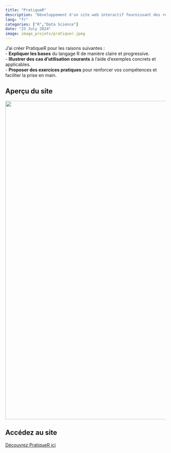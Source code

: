 ```yaml
---
title: "PratiqueR"
description: "Développement d'un site web interactif fournissant des ressources éducatives et des exercices pratiques pour faciliter l'apprentissage du langage R."
lang: "fr"
categories: ["R","Data Science"]
date: "23 July 2024"
image: image_projets/pratiquer.jpeg
---
```


J'ai créer PratiqueR pour les raisons suivantes :\
- **Expliquer les bases** du langage R de manière claire et progressive.\
- **Illustrer des cas d'utilisation courants** à l'aide d'exemples concrets et applicables.\
- **Proposer des exercices pratiques** pour renforcer vos compétences et faciliter la prise en main.

## Aperçu du site

<a href="https://rachidsahli.quarto.pub/test/"> ![](image_projets/capture_pratique_r.png){#image-pratiquer fig-align="center" width="1000"} </a>

## Accédez au site

[Découvrez PratiqueR ici](https://rachidsahli.quarto.pub/test/)
